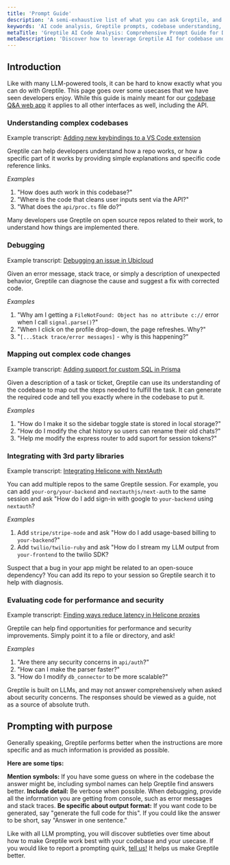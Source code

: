 ```yaml
---
title: 'Prompt Guide'
description: 'A semi-exhaustive list of what you can ask Greptile, and how to get it to do what you want.'
keywords: 'AI code analysis, Greptile prompts, codebase understanding, debugging, code changes, performance evaluation, security analysis'
metaTitle: 'Greptile AI Code Analysis: Comprehensive Prompt Guide for Developers'
metaDescription: 'Discover how to leverage Greptile AI for codebase understanding, debugging, complex code changes, third-party integrations, and performance analysis with our detailed prompt guide.'
---
```


## Introduction

Like with many LLM-powered tools, it can be hard to know exactly what you can do with Greptile. This page goes over some usecases that we have seen developers enjoy. While this guide is mainly meant for our [codebase Q&A web app](https://app.greptile.com) it applies to all other interfaces as well, including the API. 


### Understanding complex codebases

<Info>Example transcript: [Adding new keybindings to a VS Code extension](https://app.greptile.com/share/5c48c84e-66ae-4bbd-a64f-dfebe51654bc)</Info>

Greptile can help developers understand how a repo works, or how a specific part of it works by providing simple explanations and specific code reference links. 

*Examples* 

1. "How does auth work in this codebase?"
2. "Where is the code that cleans user inputs sent via the API?"
3. "What does the `api/proc.ts` file do?"

<Tip>Many developers use Greptile on open source repos related to their work, to understand how things are implemented there.</Tip>

### Debugging

<Info>Example transcript: [Debugging an issue in Ubicloud](https://app.greptile.com/share/82e6d3d4-6a92-4528-a1a7-4fab1579577f)</Info>

Given an error message, stack trace, or simply a description of unexpected behavior, Greptile can diagnose the cause and suggest a fix with corrected code. 

*Examples*
1. "Why am I getting a `FileNotFound: Object has no attribute c://` error when I call `signal.parse()`?"
2. "When I click on the profile drop-down, the page refreshes. Why?"
3. "`[...Stack trace/error messages]` - why is this happening?"

### Mapping out complex code changes

<Info>Example transcript: [Adding support for custom SQL in Prisma](https://app.greptile.com/share/0acd4503-57c4-42ed-a239-262872a69c42)</Info>

Given a description of a task or ticket, Greptile can use its understanding of the codebase to map out the steps needed to fulfill the task. It can generate the required code and tell you exactly where in the codebase to put it. 

*Examples*
1. "How do I make it so the sidebar toggle state is stored in local storage?"
2. "How do I modify the chat history so users can rename their old chats?"
3. "Help me modify the express router to add suport for session tokens?"

### Integrating with 3rd party libraries

<Info>Example transcript: [Integrating Helicone with NextAuth](https://app.greptile.com/share/9ed963b3-d496-4eff-af12-6243b0249d94)</Info>

You can add multiple repos to the same Greptile session. For example, you can add `your-org/your-backend` and `nextauthjs/next-auth` to the same session and ask "How do I add sign-in with google to `your-backend` using `nextauth`?

*Examples*
1. Add `stripe/stripe-node` and ask "How do I add usage-based billing to `your-backend`?"
2. Add `twilio/twilio-ruby` and ask "How do I stream my LLM output from `your-frontend` to the twilio SDK?

<Tip>Suspect that a bug in your app might be related to an open-souce dependency? You can add its repo to your session so Greptile search it to help with diagnosis.</Tip>

### Evaluating code for performance and security

<Info>Example transcript: [Finding ways reduce latency in Helicone proxies](https://app.greptile.com/share/c97ece75-c222-47f4-bc92-5f21ba9dde12)</Info>

Greptile can help find opportunities for performance and security improvements. Simply point it to a file or directory, and ask!

*Examples*

1. "Are there any security concerns in `api/auth`?"
2. "How can I make the parser faster?"
3. "How do I modify `db_connector` to be more scalable?"

<Warning>Greptile is built on LLMs, and may not answer comprehensively when asked about security concerns. The responses should be viewed as a guide, not as a source of absolute truth. </Warning>

## Prompting with purpose

Generally speaking, Greptile performs better when the instructions are more specific and as much information is provided as possible. 

**Here are some tips:**

<Check>**Mention symbols:** If you have some guess on where in the codebase the answer might be, including symbol names can help Greptile find answers better. </Check>
<Check>**Include detail:** Be verbose when possible. When debugging, provide all the information you are getting from console, such as error messages and stack traces.</Check>
<Check>**Be specific about output format:** If you want code to be generated, say "generate the full code for this". If you could like the answer to be short, say "Answer in one sentence."</Check>

Like with all LLM prompting, you will discover subtleties over time about how to make Greptile work best with your codebase and your usecase. If you would like to report a prompting quirk, [tell us!](mailto:support@greptile.com) It helps us make Greptile better.